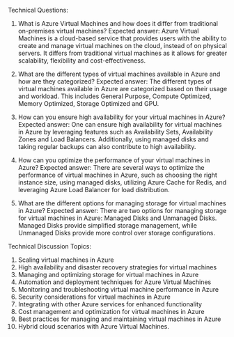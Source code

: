 

Technical Questions:
1. What is Azure Virtual Machines and how does it differ from traditional on-premises virtual machines?
Expected answer: Azure Virtual Machines is a cloud-based service that provides users with the ability to create and manage virtual machines on the cloud, instead of on physical servers. It differs from traditional virtual machines as it allows for greater scalability, flexibility and cost-effectiveness.

2. What are the different types of virtual machines available in Azure and how are they categorized?
Expected answer: The different types of virtual machines available in Azure are categorized based on their usage and workload. This includes General Purpose, Compute Optimized, Memory Optimized, Storage Optimized and GPU.

3. How can you ensure high availability for your virtual machines in Azure?
Expected answer: One can ensure high availability for virtual machines in Azure by leveraging features such as Availability Sets, Availability Zones and Load Balancers. Additionally, using managed disks and taking regular backups can also contribute to high availability.

4. How can you optimize the performance of your virtual machines in Azure?
Expected answer: There are several ways to optimize the performance of virtual machines in Azure, such as choosing the right instance size, using managed disks, utilizing Azure Cache for Redis, and leveraging Azure Load Balancer for load distribution.

5. What are the different options for managing storage for virtual machines in Azure?
Expected answer: There are two options for managing storage for virtual machines in Azure: Managed Disks and Unmanaged Disks. Managed Disks provide simplified storage management, while Unmanaged Disks provide more control over storage configurations.

Technical Discussion Topics:
1. Scaling virtual machines in Azure
2. High availability and disaster recovery strategies for virtual machines
3. Managing and optimizing storage for virtual machines in Azure
4. Automation and deployment techniques for Azure Virtual Machines
5. Monitoring and troubleshooting virtual machine performance in Azure
6. Security considerations for virtual machines in Azure
7. Integrating with other Azure services for enhanced functionality
8. Cost management and optimization for virtual machines in Azure
9. Best practices for managing and maintaining virtual machines in Azure
10. Hybrid cloud scenarios with Azure Virtual Machines.